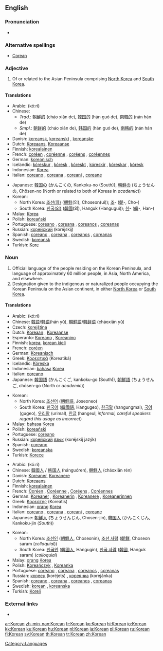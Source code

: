 {{interwiktionary|code=ko}}
{{also|korean|:Category:Korean language}}
==English==
{{wikipedia}}

===Pronunciation===
* {{audio|en-us-Korean.ogg|Audio (US)}}

===Alternative spellings===
* [[Corean]]

===Adjective===
{{en-adj|-}}

# Of or related to the Asian Peninsula comprising [[North Korea]] and [[South Korea]].

====Translations====
{{trans-top|relating to the Korean Peninsula}}
* Arabic: {{Arab|[[كوري]]}} (kó:ri) {{m}}
* Chinese:
** ''Trad.'': [[朝鮮]][[的]] (cháo xiǎn de), [[韓国]][[的]] (hán guó de), [[南韓]][[的]] (nán hán de)
** ''Smpl.'': [[朝鲜]][[的]] (cháo xiǎn de), [[韩国]][[的]] (hán guó de), [[南韩]][[的]] (nán hán de)
* Danish: [[koreansk]], [[koreanskt]] {{n}}, [[koreanske]] {{p}}
* Dutch: [[Koreaans]], [[Koreaanse]]
* Finnish: [[korealainen]]
* French: [[coréen]] {{m}}, [[coréenne]] {{f}}, [[coréens]] {{m|p}}, [[coréennes]] {{f|p}}
* German: [[koreanisch]]
* Icelandic: [[kóreskur]] {{m}}, [[kóresk]] {{f}}, [[kóreskt]] {{n}}, [[kóreskir]] {{m|p}}, [[kóreskar]] {{f|p}}, [[kóresk]] {{n|p}}
* Indonesian: [[Korea]]
* Italian: [[coreano]] {{m}}, [[coreana]] {{f}}, [[coreani]] {{m}}, [[coreane]] {{f|p}}
{{trans-mid}}
* Japanese: [[韓国]][[の]] (かんこくの, Kankoku-no (South)), [[朝鮮]][[の]] (ちょうせんの, Chōsen-no (North or related to both of Koreas in ''academic''))
* Korean:
** North Korea: [[조선]][[의|(의)]] ([[朝鮮]](의), Choseon(ui)); [[조]]- ([[朝]]-, Cho-)
** South Korea: [[한국]][[의|(의)]] ([[韓國]](의), Hanguk (Hangugui)); [[한]]- ([[韓]]-, Han-)
* Malay: [[Korea]]
* Polish: [[koreański]] {{m}}
* Portuguese: [[coreano]] {{m}}, [[coreana]] {{f}}, [[coreanos]] {{m|p}}, [[coreanas]] {{f|p}}
* Russian: [[корейский]] (koréjskij)
* Spanish: [[coreano]] {{m}}, [[coreana]] {{f}}, [[coreanos]] {{m|p}}, [[coreanas]] {{f|p}}
* Swedish: [[koreansk]]
* Turkish: [[Kore]]
{{trans-bottom}}

===Noun===
{{en-noun}}

# Official language of the people residing on the Korean Peninsula, and language of approximately 60 million people, in Asia, North America, and elsewhere.
# Designation given to the indigenous or naturalized people occupying the Korean Peninsula on the Asian continent, in either [[North Korea]] or [[South Korea]].

====Translations====
{{trans-top|language}}
* Arabic: {{Arab|[[كوري]]}} (kó:ri) {{m}}
* Chinese: [[韓語]]/[[韩语]](hán yǔ), [[朝鮮語]]/[[韩鲜语]] (cháoxiān yǔ)
* Czech: [[korejština]] {{f}}
* Dutch: [[Koreaan]] {{m}}, [[Koreaanse]] {{f}}
* Esperanto: [[Koreano]] {{m}}, [[Koreanino]]  {{f}}
* Finnish: [[korea]], [[korean kieli]]
* French: [[coréen]] {{m}}
* German: [[Koreanisch]]
* Greek: [[Κορεατικά]] (Koreatiká)
* Icelandic: [[Kóreska]]
* Indonesian: [[bahasa]] [[Korea]]
* Italian: [[coreano]]
* Japanese: [[韓国語]] (かんこくご, kankoku-go (South)), [[朝鮮語]] (ちょうせんご, chōsen-go (North or ''academic''))
{{trans-mid}}
* Korean:
** North Korea: [[조선어]] ([[朝鮮語]], Joseoneo)
** South Korea: [[한국어]] ([[韓國語]], Hangugeo), [[한국말]] (hangungmal), [[국어]] (gugeo), [[우리말]] (urimal), [[한글]] (hangeul, ''informal, careful speakers regard this usage as incorrect'')
* Malay: [[bahasa]] [[Korea]]
* Polish: [[koreański]] {{m}}
* Portuguese: [[coreano]] {{m}}
* Russian: [[корейский]] [[язык]] (koréjskij jazýk) {{m}}
* Spanish: [[coreano]]
* Swedish: [[koreanska]] {{c}}
* Turkish: [[Korece]]
{{trans-bottom}}

{{trans-top|person}}
* Arabic: {{Arab|[[كوري]]}} (kó:ri) {{m}}
* Chinese: [[韓國人]] / [[韩国人]] (hánguóren), [[朝鮮人]] (cháoxiān rén)
* Danish: [[Koreaner]], [[Koreanere]] {{p}}
* Dutch: [[Koreaans]] {{n}}
* Finnish: [[korealainen]]
* French: [[Coréen]] {{m}}, [[Coréenne]] {{f}}, [[Coréens]] {{m|p}}, [[Coréennes]] {{f|p}}
* German: [[Koreaner]] {{m}}, [[Koreanerin]] {{f}}, [[Koreanere]] {{m|p}}, [[Koreanerinnen]] {{f|p}}
* Greek: [[Κορεάτης]] (Koreátis)
* Indonesian: [[orang]] [[Korea]]
* Italian: [[coreano]] {{m}}, [[coreana]] {{f}}, [[coreani]] {{m|p}}, [[coreane]] {{f|p}}
* Japanese: [[朝鮮人]] (ちょうせんじん, Chōsen-jin), [[韓国人]] (かんこくじん, Kankoku-jin (''South''))
{{trans-mid}}
* Korean:
** North Korea: [[조선인]] ([[朝鮮人]], Choseonin), [[조선 사람]] ([[朝鮮]], Choseon saram (''colloquial''))
** South Korea: [[한국인]] ([[韓國人]], Hangugin), [[한국 사람]] ([[韓國]], Hanguk saram) (''colloquial'')
* Malay: [[orang]] [[Korea]]
* Polish: [[Koreańczyk]] {{m}}, [[Koreanka]] {{f}}
* Portuguese: [[coreano]] {{m}}, [[coreana]] {{f}}, [[coreanos]] {{m|p}}, [[coreanas]] {{f|p}}
* Russian: [[кореец]] (koréjets) {{m}}, [[кореянка]] (korejánka) {{f}}
* Spanish: [[coreano]] {{m}}, [[coreana]] {{f}}, [[coreanos]] {{m|p}}, [[coreanas]] {{f|p}}
* Swedish: [[#Swedish|korean]] {{m}}, [[koreanska]] {{f}}
* Turkish: [[Koreli]]
{{trans-bottom}}

===External links===
* {{ISO 639|link=Ethnologue|1code=ko|code=kor}}

[[Category:Languages]]

[[ar:Korean]]
[[zh-min-nan:Korean]]
[[fr:Korean]]
[[ko:Korean]]
[[hi:Korean]]
[[io:Korean]]
[[kk:Korean]]
[[ku:Korean]]
[[hu:Korean]]
[[nl:Korean]]
[[ja:Korean]]
[[pl:Korean]]
[[ru:Korean]]
[[fi:Korean]]
[[sv:Korean]]
[[th:Korean]]
[[tr:Korean]]
[[zh:Korean]]
